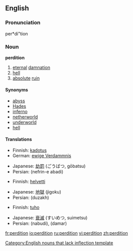 ==English==

===Pronunciation===
per*di"tion

===Noun===
'''perdition'''
# [[eternal]] [[damnation]]
# [[hell]]
# [[absolute]] [[ruin]]

====Synonyms====
* [[abyss]]
* [[Hades]]
* [[inferno]]
* [[netherworld]]
* [[underworld]]
* [[hell]]

====Translations====
{{trans-top|eternal damnation}}
*Finnish: [[kadotus]]
*German: [[ewige Verdammnis]] {{f}}
{{trans-mid}}
*Japanese: [[劫罰]] (ごうばつ, gōbatsu)
*Persian: {{FAchar|[[نفرین ابدی]]}} (nefrin-e abadi)
{{trans-bottom}}

{{trans-top|hell}}
*Finnish: [[helvetti]]
{{trans-mid}}
*Japanese: [[地獄]] (jigoku)
*Persian: {{FAchar|[[دوزخ]]}} (duzakh)
{{trans-bottom}}

{{trans-top|absolute ruin}}
*Finnish: [[tuho]]
{{trans-mid}}
*Japanese: [[衰滅]] (すいめつ, suimetsu)
*Persian: {{FAchar|[[نابودی]]}} (nabudi), {{FAchar|[[دمار]]}} (damar)
{{trans-bottom}}

[[Category:English nouns that lack inflection template]]

[[fr:perdition]]
[[io:perdition]]
[[ru:perdition]]
[[vi:perdition]]
[[zh:perdition]]